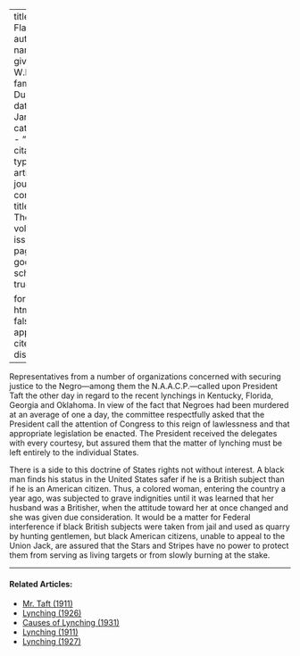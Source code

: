 
---
title: 'The Flag'
author:
  - name:
      given: W.E.B.
      family: Du Bois
date: Jan. 1911
categories: 
  - ""
citation: 
  type: article-journal
  container-title: The Crisis
  volume: 2
  issue: 3
  page: 112
google-scholar: true

format:
  html:
    toc: false
    appendix-cite-as: display
---



Representatives from a number of organizations concerned with securing justice to the Negro---among them the N.A.A.C.P.---called upon President Taft the other day in regard to the recent lynchings in Kentucky, Florida, Georgia and Oklahoma. In view of the fact that Negroes had been murdered at an average of one a day, the committee respectfully asked that the President call the attention of Congress to this reign of lawlessness and that appropriate legislation be enacted. The President received the delegates with every courtesy, but assured them that the matter of lynching must be left entirely to the individual States.

There is a side to this doctrine of States rights not without interest. A black man finds his status in the United States safer if he is a British subject than if he is an American citizen. Thus, a colored woman, entering the country a year ago, was subjected to grave indignities until it was learned that her husband was a Britisher, when the attitude toward her at once changed and she was given due consideration. It would be a matter for Federal interference if black British subjects were taken from jail and used as quarry by hunting gentlemen, but black American citizens, unable to appeal to the Union Jack, are assured that the Stars and Stripes have no power to protect them from serving as living targets or from slowly burning at the stake.

<!-- Similar articles start here -->
<div  class="clear-wrap"></div>
<hr>
#### Related Articles:

* [Mr. Taft (1911)](/Volumes/02/06/taft.html)
* [Lynching (1926)](/Volumes/32/01/lynching.html)
* [Causes of Lynching (1931)](/Volumes/38/04/causes_of_lynching.html)
* [Lynching (1911)](/Volumes/02/04/lynching.html)
* [Lynching (1927)](/Volumes/33/04/lynching.html)

<!-- Similar articles end here -->